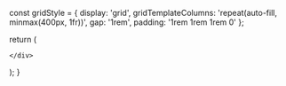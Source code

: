 

  const gridStyle = {
    display: 'grid',
    gridTemplateColumns: 'repeat(auto-fill, minmax(400px, 1fr))',
    gap: '1rem',
    padding: '1rem 1rem 1rem 0'
  };

  return (
    <div style={gridStyle}>
      
  <Card 
    title="Upātidhāvantisutta - Moths Rushing to the Flame"
    description="The Buddha observes moths drawn to the light of oil lamps, and reflects on the nature of attachment."
    link="/ud/ud6/ud6.9"
    id="ud6.9"
  />

    </div>
  );
}
